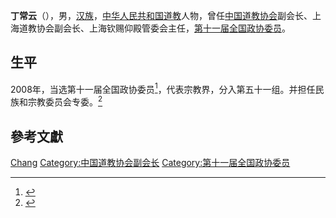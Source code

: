 '''丁常云'''（{{bd|1964年||}}），男，[[汉族|汉族]]，[[中华人民共和国|中华人民共和国]][[道教|道教]]人物，曾任[[中国道教协会|中国道教协会]]副会长、上海道教协会副会长、上海钦赐仰殿管委会主任，[[第十一届全国政协委员|第十一届全国政协委员]]。

== 生平 ==
2008年，当选第十一届全国政协委员<ref>{{cite news|title=第十一届全国政协委员名单|url=http://www.indaa.com.cn/zt/2009qglh/zxzs/200903/t20090303_127573.html|accessdate=2013-04-09|newspaper=新华社北京1月25日电 中国人民政治协商会议第十一届全国委员会委员名单(共2237人，2008年1月25日政协第十届全国委员会常务委员会第二十次会议通过)|date=2008年1月25日|deadurl=yes|archiveurl=https://web.archive.org/web/20130928014403/http://www.indaa.com.cn/zt/2009qglh/zxzs/200903/t20090303_127573.html|archivedate=2013年9月28日}}</ref>，代表宗教界，分入第五十一组。并担任民族和宗教委员会专委。<ref>{{cite news|title=全国政协信息-丁常云|url=http://www.cppcc.gov.cn/CMS/wylibary/showJcwyxtInfoWylibary.action?tabJcwyxt.guid=11W0018030&wytype=wjwy|accessdate=2013-04-11|newspaper=全国政协委员会|archive-date=2019-02-18|archive-url=https://web.archive.org/web/20190218161551/http://www.cppcc.gov.cn/CMS/wylibary/showJcwyxtInfoWylibary.action?tabJcwyxt.guid=11W0018030&wytype=wjwy|dead-url=no}}</ref>

== 參考文獻 ==
{{reflist}}

{{中国政治人物小作品}}
{{Navboxes 
| title  = 丁常云在[[中国道教协会|中国道教协会]]的职务
| list1  =
{{中国道教协会第六届理事会}}
{{中国道教协会第七届理事会}}
{{中国道教协会第八届理事会}}
}}

{{Authority control}}
{{DEFAULTSORT:Ding丁}}
[[Category:丁姓|Chang]]
[[Category:中国道教协会副会长|Category:中国道教协会副会长]]
[[Category:第十一届全国政协委员|Category:第十一届全国政协委员]]